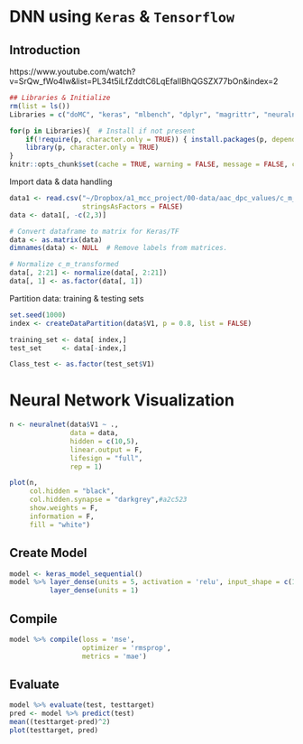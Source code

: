 # DNN using `Keras` & `Tensorflow`

## Introduction
https://www.youtube.com/watch?v=SrQw_fWo4lw&list=PL34t5iLfZddtC6LqEfalIBhQGSZX77bOn&index=2

```r
## Libraries & Initialize
rm(list = ls())
Libraries = c("doMC", "keras", "mlbench", "dplyr", "magrittr", "neuralnet")

for(p in Libraries){  # Install if not present
    if(!require(p, character.only = TRUE)) { install.packages(p, dependencies = TRUE) }
    library(p, character.only = TRUE)
}
knitr::opts_chunk$set(cache = TRUE, warning = FALSE, message = FALSE, cache.lazy = FALSE)
```

Import data & data handling
```r
data1 <- read.csv("~/Dropbox/a1_mcc_project/00-data/aac_dpc_values/c_m_TRANSFORMED.csv",
                  stringsAsFactors = FALSE)
data <- data1[, -c(2,3)]

# Convert dataframe to matrix for Keras/TF
data <- as.matrix(data)
dimnames(data) <- NULL  # Remove labels from matrices.

# Normalize c_m_transformed
data[, 2:21] <- normalize(data[, 2:21])
data[, 1] <- as.factor(data[, 1])
```

Partition data: training & testing sets
```r
set.seed(1000)
index <- createDataPartition(data$V1, p = 0.8, list = FALSE)

training_set <- data[ index,]
test_set     <- data[-index,] 

Class_test <- as.factor(test_set$V1) 
```

# Neural Network Visualization
```r
n <- neuralnet(data$V1 ~ .,
               data = data,
               hidden = c(10,5),
               linear.output = F,
               lifesign = "full",
               rep = 1)
```

```r
plot(n,
     col.hidden = "black",
     col.hidden.synapse = "darkgrey",#a2c523
     show.weights = F,
     information = F,
     fill = "white")
```

## Create Model
```r
model <- keras_model_sequential()
model %>% layer_dense(units = 5, activation = 'relu', input_shape = c(13)) %>%
          layer_dense(units = 1)
```

## Compile
```r
model %>% compile(loss = 'mse',
                  optimizer = 'rmsprop',
                  metrics = 'mae')
```

## Evaluate
```r
model %>% evaluate(test, testtarget)
pred <- model %>% predict(test)
mean((testtarget-pred)^2)
plot(testtarget, pred)
```




